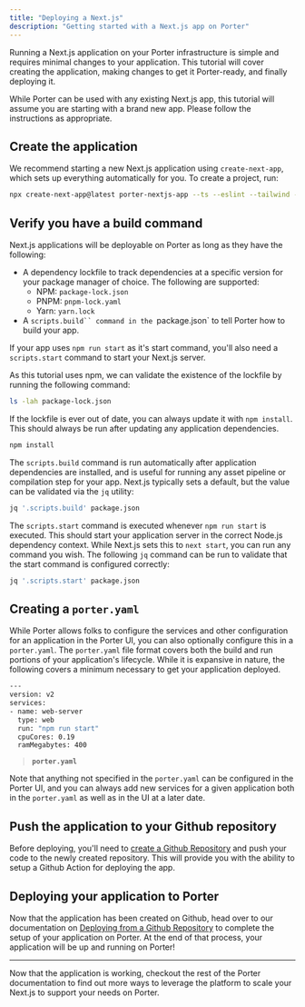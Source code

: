 ```yaml
---
title: "Deploying a Next.js"
description: "Getting started with a Next.js app on Porter"
---
```


Running a Next.js application on your Porter infrastructure is simple and requires minimal changes to your application. This tutorial will cover creating the application, making changes to get it Porter-ready, and finally deploying it.

While Porter can be used with any existing Next.js app, this tutorial will assume you are starting with a brand new app. Please follow the instructions as appropriate.

## Create the application

We recommend starting a new Next.js application using `create-next-app`, which sets up everything automatically for you. To create a project, run:

```bash
npx create-next-app@latest porter-nextjs-app --ts --eslint --tailwind --src-dir --app --import-alias '@/*'
```

## Verify you have a build command

Next.js applications will be deployable on Porter as long as they have the following:

- A dependency lockfile to track dependencies at a specific version for your package manager of choice. The following are supported:
  - NPM: `package-lock.json`
  - PNPM: `pnpm-lock.yaml`
  - Yarn: `yarn.lock`
- A `scripts.build`` command in the `package.json` to tell Porter how to build your app.

If your app uses `npm run start` as it's start command, you'll also need a `scripts.start` command to start your Next.js server.

As this tutorial uses npm, we can validate the existence of the lockfile by running the following command:

```bash
ls -lah package-lock.json
```

If the lockfile is ever out of date, you can always update it with `npm install`. This should always be run after updating any application dependencies.

```bash
npm install
```

The `scripts.build` command is run automatically after application dependencies are installed, and is useful for running any asset pipeline or compilation step for your app. Next.js typically sets a default, but the value can be validated via the `jq` utility:

```bash
jq '.scripts.build' package.json
```

The `scripts.start` command is executed whenever `npm run start` is executed. This should start your application server in the correct Node.js dependency context. While Next.js sets this to `next start`, you can run any command you wish. The following `jq` command can be run to validate that the start command is configured correctly:

```bash
jq '.scripts.start' package.json
```

## Creating a `porter.yaml`

While Porter allows folks to configure the services and other configuration for an application in the Porter UI, you can also optionally configure this in a `porter.yaml`. The `porter.yaml` file format covers both the build and run portions of your application's lifecycle. While it is expansive in nature, the following covers a minimum necessary to get your application deployed.

```bash
---
version: v2
services:
- name: web-server
  type: web
  run: "npm run start"
  cpuCores: 0.19
  ramMegabytes: 400
```

> **`porter.yaml`**

Note that anything not specified in the `porter.yaml` can be configured in the Porter UI, and you can always add new services for a given application both in the `porter.yaml` as well as in the UI at a later date.

## Push the application to your Github repository

Before deploying, you'll need to [create a Github Repository](https://docs.github.com/en/get-started/quickstart/create-a-repo) and push your code to the newly created repository. This will provide you with the ability to setup a Github Action for deploying the app.


## Deploying your application to Porter

Now that the application has been created on Github, head over to our documentation on [Deploying from a Github Repository](/deploy/deploy-from-github-repo) to complete the setup of your application on Porter. At the end of that process, your application will be up and running on Porter!


---

Now that the application is working, checkout the rest of the Porter documentation to find out more ways to leverage the platform to scale your Next.js to support your needs on Porter.
